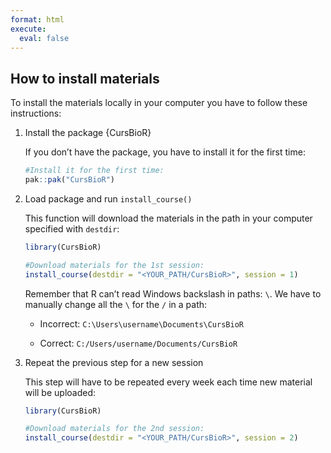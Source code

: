 ```yaml
---
format: html
execute:
  eval: false
---
```


## How to install materials

To install the materials locally in your computer you have to follow these instructions:

<ol>
<li> Install the package {CursBioR}

If you don't have the package, you have to install it for the first time:

```r
#Install it for the first time:
pak::pak("CursBioR")
```

</li>

<li> Load package and run `install_course()`

This function will download the materials in the path in your computer specified with `destdir`:

```r
library(CursBioR)

#Download materials for the 1st session:
install_course(destdir = "<YOUR_PATH/CursBioR>", session = 1)
```

Remember that R can't read Windows backslash in paths: `\`. We have to manually change all the `\` for the `/` in a path:

 - Incorrect: `C:\Users\username\Documents\CursBioR`

 - Correct: `C:/Users/username/Documents/CursBioR`

</li>

<li> Repeat the previous step for a new session

This step will have to be repeated every week each time new material will be uploaded:

```r
library(CursBioR)

#Download materials for the 2nd session:
install_course(destdir = "<YOUR_PATH/CursBioR>", session = 2)
```

</li>
</ol>